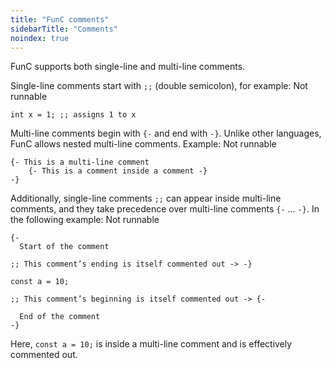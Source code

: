 ```yaml
---
title: "FunC comments"
sidebarTitle: "Comments"
noindex: true
---
```


FunC supports both single-line and multi-line comments.

Single-line comments start with `;;` (double semicolon), for example:
Not runnable
```func
int x = 1; ;; assigns 1 to x
```

Multi-line comments begin with `{-` and end with `-}`.
Unlike other languages, FunC allows nested multi-line comments.
Example:
Not runnable
```func
{- This is a multi-line comment
    {- This is a comment inside a comment -}
-}
```


Additionally, single-line comments `;;` can appear inside multi-line comments, and they take precedence over multi-line comments `{-` … `-}`. In the following example:
Not runnable
```func
{-
  Start of the comment

;; This comment’s ending is itself commented out -> -}

const a = 10;

;; This comment’s beginning is itself commented out -> {-

  End of the comment
-}
```

Here, `const a = 10;` is inside a multi-line comment and is effectively commented out.
